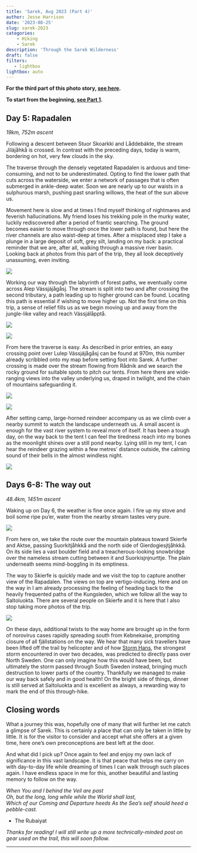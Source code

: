 ```yaml
---
title: 'Sarek, Aug 2023 (Part 4)'
author: Jesse Harrison
date: '2023-08-25'
slug: sarek-2023
categories:
    - Hiking
    - Sarek
description: 'Through the Sarek Wilderness'
draft: false
filters:
   - lightbox
lightbox: auto
---
```


**For the third part of this photo story, [see here](https://www.jesse-harrison.com/posts/sarek-23-pt3/).**

**To start from the beginning, [see Part 1](https://www.jesse-harrison.com/posts/sarek-23-pt1/).**

## Day 5: Rapadalen

*19km, 752m ascent*

Following a descent between Stuor Skoarkki and Låddebákte, the stream Jilájåhkå is crossed. In contrast with the preceding days, today is warm, bordering on hot, very few clouds in the sky.

The traverse through the densely vegetated Rapadalen is arduous and time-consuming, and not to be underestimated. Opting to find the lower path that cuts across the waterside, we enter a network of passages that is often submerged in ankle-deep water. Soon we are nearly up to our waists in a sulphurous marsh, pushing past snarling willows, the heat of the sun above us.

Movement here is slow and at times I find myself thinking of nightmares and feverish hallucinations. My friend loses his trekking pole in the murky water, luckily rediscovered after a period of frantic searching. The ground becomes easier to move through once the lower path is found, but here the river channels are also waist-deep at times. After a misplaced step I take a plunge in a large deposit of soft, grey silt, landing on my back: a practical reminder that we are, after all, walking through a massive river basin. Looking back at photos from this part of the trip, they all look deceptively unassuming, even inviting.

::: {layout-ncol="1"}
![](rapa1.JPG){group="elsewhere"}
:::

Working our way through the labyrinth of forest paths, we eventually come across Alep Vássjájågåsj. The stream is split into two and after crossing the second tributary, a path leading up to higher ground can be found. Locating this path is essential if wishing to move higher up. Not the first time on this trip, a sense of relief fills us as we begin moving up and away from the jungle-like valley and reach Vássjálåpptå.

::: {layout-ncol="1"}
![](rapa2.JPG){group="elsewhere"}
:::

::: {layout-ncol="1"}
![](rapa3.JPG){group="elsewhere"}
:::

From here the traverse is easy. As described in prior entries, an easy crossing point over Lulep Vássjájågåsj can be found at 970m, this number already scribbled onto my map before setting foot into Sarek. A further crossing is made over the stream flowing from Rådnik and we search the rocky ground for suitable spots to pitch our tents. From here there are wide-ranging views into the valley underlying us, draped in twilight, and the chain of mountains safeguarding it. 

::: {layout-ncol="1"}
![](rapa4.JPG){group="elsewhere"}
:::

::: {layout-ncol="1"}
![](rapa5.JPG){group="elsewhere"}
:::

After setting camp, large-horned reindeer accompany us as we climb over a nearby summit to watch the landscape underneath us. A small ascent is enough for the vast river system to reveal more of itself. It has been a tough day, on the way back to the tent I can feel the tiredness reach into my bones as the moonlight shines over a still pond nearby. Lying still in my tent, I can hear the reindeer grazing within a few metres' distance outside, the calming sound of their bells in the almost windless night.

::: {layout-ncol="1"}
![](rapa6.JPG){group="elsewhere"}
:::

## Days 6-8: The way out

*48.4km, 1451m ascent*

Waking up on Day 6, the weather is fine once again. I fire up my stove and boil some ripe pu'er, water from the nearby stream tastes very pure.

::: {layout-ncol="1"}
![](rapa7.JPG){group="elsewhere"}
:::

From here on, we take the route over the mountain plateaus toward Skierfe and Aktse, passing Suorkitjåhkkå and the north side of Gierdogiesjtjåhkkå. On its side lies a vast boulder field and a treacherous-looking snowbridge over the nameless stream cutting between it and Suorkisjnjnurttje. The plain underneath seems mind-boggling in its emptiness.

The way to Skierfe is quickly made and we visit the top to capture another view of the Rapadalen. The views on top are vertigo-inducing. Here and on the way in I am already processing the feeling of heading back to the heavily frequented paths of the Kungsleden, which we follow all the way to Saltoluokta. There are several people on Skierfe and it is here that I also stop taking more photos of the trip.

::: {layout-ncol="1"}
![](rapa8.JPG){group="elsewhere"}
:::

On these days, additional twists to the way home are brought up in the form of norovirus cases rapidly spreading south from Kebnekaise, prompting closure of all fjällstations on the way. We hear that many sick travellers have been lifted off the trail by helicopter and of how [Storm Hans](https://www.theguardian.com/world/2023/aug/08/storm-hans-causes-havoc-in-norway-with-heaviest-rain-in-25-years-forecast), the strongest storm encountered in over two decades, was predicted to directly pass over North Sweden. One can only imagine how this would have been, but ultimately the storm passed through South Sweden instead, bringing much destruction to lower parts of the country. Thankfully we managed to make our way back safely and in good health! On the bright side of things, dinner is still served at Saltoluokta and is excellent as always, a rewarding way to mark the end of this through-hike.

## Closing words

What a journey this was, hopefully one of many that will further let me catch a glimpse of Sarek. This is certainly a place that can only be taken in little by little. It is for the visitor to consider and accept what she offers at a given time, here one's own preconceptions are best left at the door.

And what did I pick up? Once again to feel and enjoy my own lack of significance in this vast landscape. It is that peace that helps me carry on with day-to-day life while dreaming of times I can walk through such places again. I have endless space in me for this, another beautiful and lasting memory to follow on the way.

*When You and I behind the Veil are past\
Oh, but the long, long while while the World shall last,\
Which of our Coming and Departure heeds As the Sea's self should heed a pebble-cast.*

-   The Rubaiyat

*Thanks for reading! I will still write up a more technically-minded post on gear used on the trail, this will soon follow.*

------------------------------------------------------------------------
